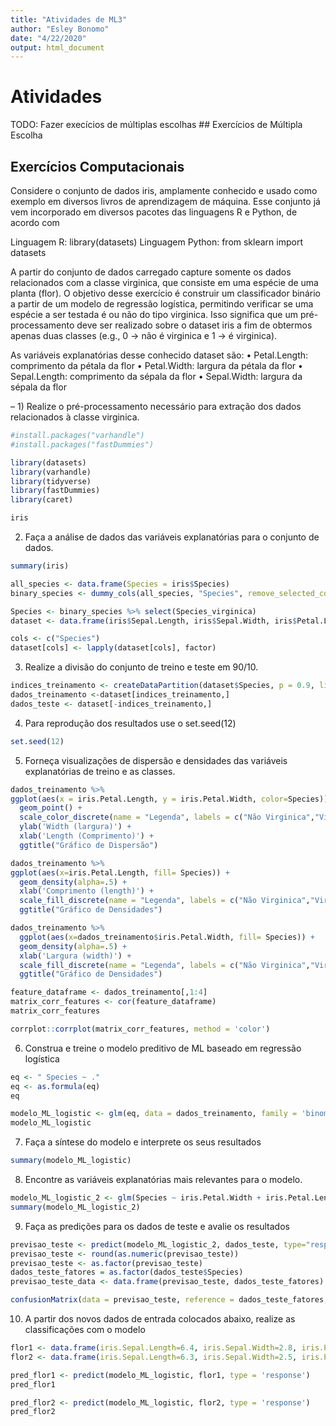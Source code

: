 ```yaml
---
title: "Atividades de ML3"
author: "Esley Bonomo"
date: "4/22/2020"
output: html_document
---
```


# Atividades

TODO: Fazer execícios de múltiplas escolhas
## Exercícios de Múltipla Escolha


## Exercícios Computacionais
Considere o conjunto de dados iris, amplamente conhecido e usado como exemplo em diversos livros de aprendizagem de máquina. Esse conjunto já vem incorporado em diversos pacotes das linguagens R e Python, de acordo com

Linguagem R: library(datasets)
Linguagem Python: from sklearn import datasets

A partir do conjunto de dados carregado capture somente os dados relacionados com a classe virginica, que consiste em uma espécie de uma planta (flor). O objetivo desse exercício é construir um classificador binário a partir de um modelo de regressão logística, permitindo verificar se uma espécie a ser testada é ou não do tipo virginica. Isso significa que um pré-processamento deve ser realizado sobre o dataset iris a fim de obtermos apenas duas classes (e.g., 0 -> não é virginica e 1 -> é virginica).

As variáveis explanatórias desse conhecido dataset são:
• Petal.Length: comprimento da pétala da flor
• Petal.Width: largura da pétala da flor
• Sepal.Length: comprimento da sépala da flor
• Sepal.Width: largura da sépala da flor

– 1) Realize o pré-processamento necessário para extração dos dados relacionados à classe virginica.
```r
#install.packages("varhandle")
#install.packages("fastDummies")

library(datasets) 
library(varhandle)
library(tidyverse)
library(fastDummies)
library(caret)

iris
```

2) Faça a análise de dados das variáveis explanatórias para o conjunto de dados.
```r
summary(iris)

all_species <- data.frame(Species = iris$Species)
binary_species <- dummy_cols(all_species, "Species", remove_selected_columns = TRUE)

Species <- binary_species %>% select(Species_virginica)
dataset <- data.frame(iris$Sepal.Length, iris$Sepal.Width, iris$Petal.Length, iris$Petal.Width, Species=Species$Species_virginica)

cols <- c("Species")
dataset[cols] <- lapply(dataset[cols], factor) 
```

3) Realize a divisão do conjunto de treino e teste em 90/10.
```r
indices_treinamento <- createDataPartition(dataset$Species, p = 0.9, list = FALSE)
dados_treinamento <-dataset[indices_treinamento,]
dados_teste <- dataset[-indices_treinamento,]
```

4) Para reprodução dos resultados use o set.seed(12)
```r
set.seed(12)
```

5) Forneça visualizações de dispersão e densidades das variáveis explanatórias de treino e as classes.
```r
dados_treinamento %>% 
ggplot(aes(x = iris.Petal.Length, y = iris.Petal.Width, color=Species)) + 
  geom_point() + 
  scale_color_discrete(name = "Legenda", labels = c("Não Virginica","Virginica"))+
  ylab('Width (largura)') + 
  xlab('Length (Comprimento)') + 
  ggtitle("Gráfico de Dispersão")

dados_treinamento %>% 
ggplot(aes(x=iris.Petal.Length, fill= Species)) + 
  geom_density(alpha=.5) + 
  xlab('Comprimento (length)') +
  scale_fill_discrete(name = "Legenda", labels = c("Não Virginica","Virginica")) + 
  ggtitle("Gráfico de Densidades") 

dados_treinamento %>% 
  ggplot(aes(x=dados_treinamento$iris.Petal.Width, fill= Species)) + 
  geom_density(alpha=.5) + 
  xlab('Largura (width)') +
  scale_fill_discrete(name = "Legenda", labels = c("Não Virginica","Virginica")) + 
  ggtitle("Gráfico de Densidades") 

feature_dataframe <- dados_treinamento[,1:4]
matrix_corr_features <- cor(feature_dataframe)
matrix_corr_features

corrplot::corrplot(matrix_corr_features, method = 'color')
```

6) Construa e treine o modelo preditivo de ML baseado em regressão logística
```r
eq <- " Species ~ ."
eq <- as.formula(eq)
eq

modelo_ML_logistic <- glm(eq, data = dados_treinamento, family = 'binomial')
modelo_ML_logistic
```

7) Faça a síntese do modelo e interprete os seus resultados
```r
summary(modelo_ML_logistic)
```

8) Encontre as variáveis explanatórias mais relevantes para o modelo.
```r
modelo_ML_logistic_2 <- glm(Species ~ iris.Petal.Width + iris.Petal.Length, data = dados_treinamento, family = 'binomial')
summary(modelo_ML_logistic_2)
```

9) Faça as predições para os dados de teste e avalie os resultados
```r
previsao_teste <- predict(modelo_ML_logistic_2, dados_teste, type="response")
previsao_teste <- round(as.numeric(previsao_teste))
previsao_teste <- as.factor(previsao_teste)
dados_teste_fatores = as.factor(dados_teste$Species)
previsao_teste_data <- data.frame(previsao_teste, dados_teste_fatores)

confusionMatrix(data = previsao_teste, reference = dados_teste_fatores, positive = "1")
```


10) A partir dos novos dados de entrada colocados abaixo, realize as classificações com o modelo
```r
flor1 <- data.frame(iris.Sepal.Length=6.4, iris.Sepal.Width=2.8, iris.Petal.Length=4.6, iris.Petal.Width=1.8)
flor2 <- data.frame(iris.Sepal.Length=6.3, iris.Sepal.Width=2.5, iris.Petal.Length=4.1, iris.Petal.Width=1.7)

pred_flor1 <- predict(modelo_ML_logistic, flor1, type = 'response')
pred_flor1

pred_flor2 <- predict(modelo_ML_logistic, flor2, type = 'response')
pred_flor2
```